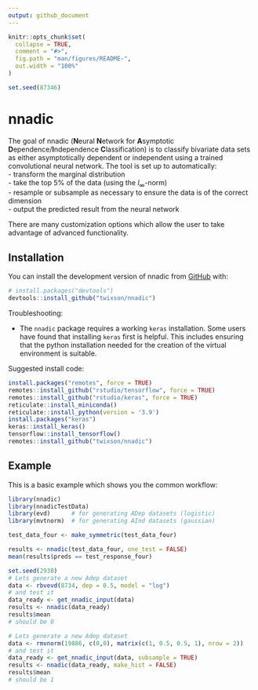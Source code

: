 ```yaml
---
output: github_document
---
```


<!-- README.md is generated from README.Rmd. Please edit that file -->

```r
knitr::opts_chunk$set(
  collapse = TRUE,
  comment = "#>",
  fig.path = "man/figures/README-",
  out.width = "100%"
)

set.seed(87346)
```

# nnadic

<!-- badges: start -->
<!-- badges: end -->

The goal of nnadic (**N**eural **N**etwork for **A**symptotic
**D**ependence/**I**ndependence **C**lassification) is to classify
bivariate data sets as either asymptotically dependent or independent
using a trained convolutional neural network. The tool is set up
to automatically:  
- transform the marginal distribution  
- take the top 5% of the data (using the $l_\infty$-norm)  
- resample or subsample as necessary to ensure the data is of the
correct dimension  
- output the predicted result from the neural network

There are many customization options which allow the user to take
advantage of advanced functionality.
    
## Installation

You can install the development version of nnadic from
[GitHub](https://github.com/) with:

``` r
# install.packages("devtools")
devtools::install_github("twixson/nnadic")
```

Troubleshooting:

- The `nnadic` package requires a working `keras` installation. Some
  users have found that installing `keras` first is helpful. This
  includes ensuring that the python installation needed for the
  creation of the virtual environment is suitable. 

Suggested install code:

``` r
install.packages("remotes", force = TRUE)
remotes::install_github("rstudio/tensorflow", force = TRUE)
remotes::install_github("rstudio/keras", force = TRUE)
reticulate::install_miniconda()
reticulate::install_python(version = '3.9')
install.packages("keras")
keras::install_keras()
tensorflow::install_tensorflow()
remotes::install_github("twixson/nnadic")
```


## Example

This is a basic example which shows you the common workflow:

```r
library(nnadic)
library(nnadicTestData)
library(evd)      # for generating ADep datasets (logistic)
library(mvtnorm)  # for generating AInd datasets (gaussian)

test_data_four <- make_symmetric(test_data_four)

results <- nnadic(test_data_four, one_test = FALSE)
mean(results$preds == test_response_four)
```


```r
set.seed(2938)
# Lets generate a new Adep dataset
data <- rbvevd(8734, dep = 0.5, model = "log")
# and test it
data_ready <- get_nnadic_input(data)
results <- nnadic(data_ready)
results$mean
# should be 0
```

```r
# Lets generate a new Adep dataset
data <- rmvnorm(19886, c(0,0), matrix(c(1, 0.5, 0.5, 1), nrow = 2))
# and test it
data_ready <- get_nnadic_input(data, subsample = TRUE)
results <- nnadic(data_ready, make_hist = FALSE)
results$mean
# should be 1
```

